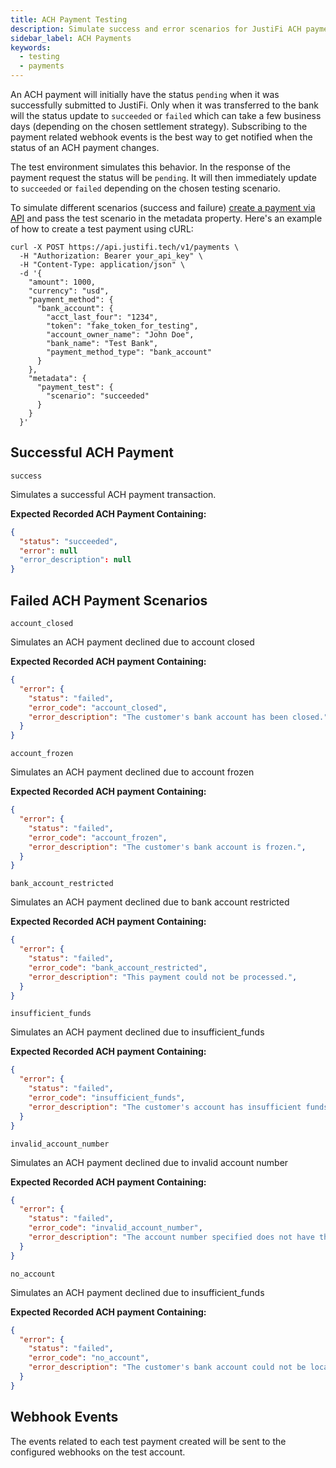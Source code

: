 ```yaml
---
title: ACH Payment Testing
description: Simulate success and error scenarios for JustiFi ACH payments
sidebar_label: ACH Payments
keywords:
  - testing
  - payments
---
```


An ACH payment will initially have the status `pending` when it was successfully submitted to JustiFi. Only when it was transferred to the bank will the status update to `succeeded` or `failed` which can take a few business days (depending on the chosen settlement strategy). Subscribing to the payment related webhook events is the best way to get notified when the status of an ACH payment changes.

The test environment simulates this behavior. In the response of the payment request the status will be `pending`. It will then immediately update to `succeeded` or `failed` depending on the chosen testing scenario.

To simulate different scenarios (success and failure) [create a payment via API](https://docs.justifi.tech/api-spec#tag/Payments/operation/CreatePayment) and pass the test scenario in the metadata property.
Here's an example of how to create a test payment using cURL:

```
curl -X POST https://api.justifi.tech/v1/payments \
  -H "Authorization: Bearer your_api_key" \
  -H "Content-Type: application/json" \
  -d '{
    "amount": 1000,
    "currency": "usd",
    "payment_method": {
      "bank_account": {
        "acct_last_four": "1234",
        "token": "fake_token_for_testing",
        "account_owner_name": "John Doe",
        "bank_name": "Test Bank",
        "payment_method_type": "bank_account"
      }
    },
    "metadata": {
      "payment_test": {
        "scenario": "succeeded"
      }
    }
  }'
```

## Successful ACH Payment

`success`

Simulates a successful ACH payment transaction.

**Expected Recorded ACH Payment Containing:**

```json
{
  "status": "succeeded",
  "error": null
  "error_description": null
}
```

## Failed ACH Payment Scenarios

`account_closed`

Simulates an ACH payment declined due to account closed

**Expected Recorded ACH payment Containing:**

```json
{
  "error": {
    "status": "failed",
    "error_code": "account_closed",
    "error_description": "The customer's bank account has been closed.",
  }
}
```

`account_frozen`

Simulates an ACH payment declined due to account frozen

**Expected Recorded ACH payment Containing:**

```json
{
  "error": {
    "status": "failed",
    "error_code": "account_frozen",
    "error_description": "The customer's bank account is frozen.",
  }
}
```

`bank_account_restricted`

Simulates an ACH payment declined due to bank account restricted 

**Expected Recorded ACH payment Containing:**

```json
{
  "error": {
    "status": "failed",
    "error_code": "bank_account_restricted",
    "error_description": "This payment could not be processed.",
  }
}
```

`insufficient_funds`

Simulates an ACH payment declined due to insufficient_funds 

**Expected Recorded ACH payment Containing:**

```json
{
  "error": {
    "status": "failed",
    "error_code": "insufficient_funds",
    "error_description": "The customer's account has insufficient funds to cover this payment.",
  }
}
```

`invalid_account_number`

Simulates an ACH payment declined due to invalid account number

**Expected Recorded ACH payment Containing:**

```json
{
  "error": {
    "status": "failed",
    "error_code": "invalid_account_number",
    "error_description": "The account number specified does not have the correct number structure.",
  }
}
```

`no_account`

Simulates an ACH payment declined due to insufficient_funds 

**Expected Recorded ACH payment Containing:**

```json
{
  "error": {
    "status": "failed",
    "error_code": "no_account",
    "error_description": "The customer's bank account could not be located.",
  }
}
```

## Webhook Events

The events related to each test payment created will be sent to the configured webhooks on the test account.

